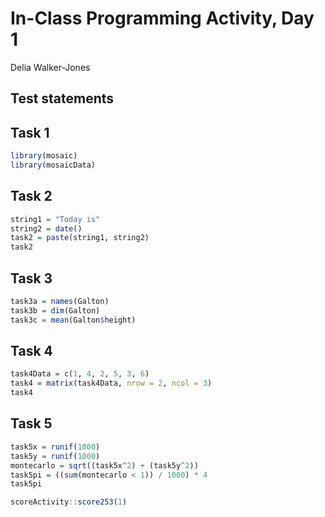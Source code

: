 # In-Class Programming Activity, Day 1

Delia Walker-Jones

## Test statements

## Task 1
```r
library(mosaic)
library(mosaicData)
```

## Task 2
```r
string1 = "Today is"
string2 = date()
task2 = paste(string1, string2)
task2
```

## Task 3
```r
task3a = names(Galton)
task3b = dim(Galton)
task3c = mean(Galton$height)

```

## Task 4
```r
task4Data = c(1, 4, 2, 5, 3, 6)
task4 = matrix(task4Data, nrow = 2, ncol = 3)
task4
```

## Task 5
```r
task5x = runif(1000)
task5y = runif(1000)
montecarlo = sqrt((task5x^2) + (task5y^2))
task5pi = ((sum(montecarlo < 1)) / 1000) * 4
task5pi
```

```r
scoreActivity::score253(1)
```



